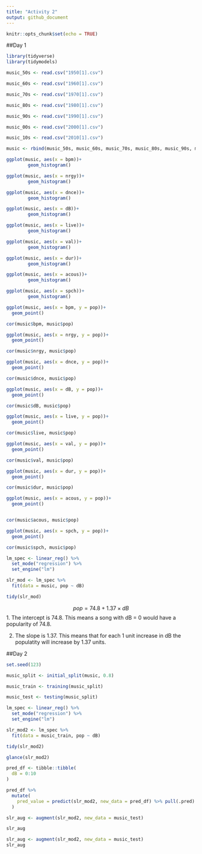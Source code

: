 ```yaml
---
title: "Activity 2"
output: github_document
---
```


```r
knitr::opts_chunk$set(echo = TRUE)
```

##Day 1


```r

library(tidyverse)
library(tidymodels)

```


```r

music_50s <- read.csv("1950[1].csv")

music_60s <- read.csv("1960[1].csv")

music_70s <- read.csv("1970[1].csv")

music_80s <- read.csv("1980[1].csv")

music_90s <- read.csv("1990[1].csv")

music_00s <- read.csv("2000[1].csv")

music_10s <- read.csv("2010[1].csv")
```


```r

music <- rbind(music_50s, music_60s, music_70s, music_80s, music_90s, music_00s, music_10s)
```


```r
ggplot(music, aes(x = bpm))+
        geom_histogram()
```


```r
ggplot(music, aes(x = nrgy))+
        geom_histogram()
```


```r
ggplot(music, aes(x = dnce))+
        geom_histogram()
```


```r
ggplot(music, aes(x = dB))+
        geom_histogram()
```


```r
ggplot(music, aes(x = live))+
        geom_histogram()
```


```r
ggplot(music, aes(x = val))+
        geom_histogram()
```


```r
ggplot(music, aes(x = dur))+
        geom_histogram()
```


```r
ggplot(music, aes(x = acous))+
        geom_histogram()
```


```r
ggplot(music, aes(x = spch))+
        geom_histogram()
```


```r

ggplot(music, aes(x = bpm, y = pop))+ 
  geom_point()

cor(music$bpm, music$pop)
```


```r

ggplot(music, aes(x = nrgy, y = pop))+ 
  geom_point()

cor(music$nrgy, music$pop)
```


```r

ggplot(music, aes(x = dnce, y = pop))+ 
  geom_point()

cor(music$dnce, music$pop)
```


```r

ggplot(music, aes(x = dB, y = pop))+ 
  geom_point()

cor(music$dB, music$pop)
```


```r

ggplot(music, aes(x = live, y = pop))+ 
  geom_point()

cor(music$live, music$pop)
```


```r

ggplot(music, aes(x = val, y = pop))+ 
  geom_point()

cor(music$val, music$pop)
```


```r

ggplot(music, aes(x = dur, y = pop))+ 
  geom_point()

cor(music$dur, music$pop)

```


```r

ggplot(music, aes(x = acous, y = pop))+ 
  geom_point()


cor(music$acous, music$pop)
```


```r

ggplot(music, aes(x = spch, y = pop))+ 
  geom_point()

cor(music$spch, music$pop)
```

```r

lm_spec <- linear_reg() %>% 
  set_mode("regression") %>% 
  set_engine("lm")

```


```r

slr_mod <- lm_spec %>% 
  fit(data = music, pop ~ dB)

tidy(slr_mod)
```

$$
pop = 74.8 +  1.37 \times dB
$$
1. The intercept is 74.8. This means a song with dB = 0 would have a popularity of 74.8.

2. The slope is 1.37. This means that for each 1 unit increase in dB the populatity will increase by 1.37 units. 

##Day 2



```r

set.seed(123)

music_split <- initial_split(music, 0.8)

music_train <- training(music_split)

music_test <- testing(music_split)

```


```r

lm_spec <- linear_reg() %>% 
  set_mode("regression") %>% 
  set_engine("lm")

```

```r

slr_mod2 <- lm_spec %>% 
  fit(data = music_train, pop ~ dB)

tidy(slr_mod2)
```

```r

glance(slr_mod2)

```

```r
pred_df <- tibble::tibble(
  dB = 0:10
)
```

```r

pred_df %>% 
  mutate(
    pred_value = predict(slr_mod2, new_data = pred_df) %>% pull(.pred)
  )
```

```r
slr_aug <- augment(slr_mod2, new_data = music_test)

slr_aug
```

``` r
slr_aug <- augment(slr_mod2, new_data = music_test)
slr_aug
```
